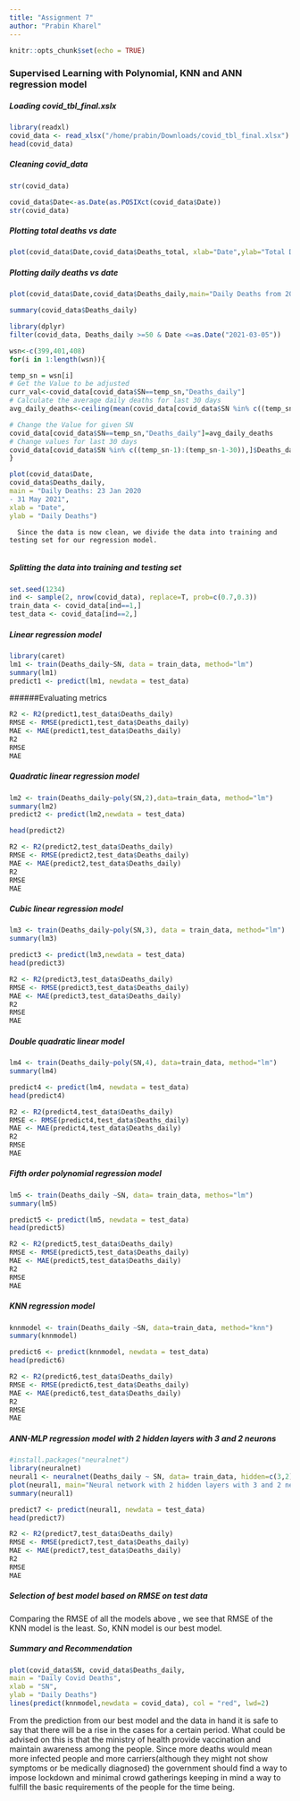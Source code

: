 ```yaml
---
title: "Assignment 7"
author: "Prabin Kharel"
---
```


```r
knitr::opts_chunk$set(echo = TRUE)
```

### Supervised Learning with Polynomial, KNN and ANN regression model

##### Loading covid_tbl_final.xslx

```r
library(readxl)
covid_data <- read_xlsx("/home/prabin/Downloads/covid_tbl_final.xlsx")
head(covid_data)
```

##### Cleaning covid_data

```r
str(covid_data)
```

```r
covid_data$Date<-as.Date(as.POSIXct(covid_data$Date))
str(covid_data)
```

##### Plotting total deaths vs date

```r
plot(covid_data$Date,covid_data$Deaths_total, xlab="Date",ylab="Total Deaths")
```

##### Plotting daily deaths vs date

```r
plot(covid_data$Date,covid_data$Deaths_daily,main="Daily Deaths from 2020-01-23 to 2020-05-31", xlab="Date", ylab = "Daily Deaths")
```

```r
summary(covid_data$Deaths_daily)
```

```r
library(dplyr)
filter(covid_data, Deaths_daily >=50 & Date <=as.Date("2021-03-05"))

```

```r
wsn<-c(399,401,408)
for(i in 1:length(wsn)){

temp_sn = wsn[i]  
# Get the Value to be adjusted
curr_val<-covid_data[covid_data$SN==temp_sn,"Deaths_daily"]
# Calculate the average daily deaths for last 30 days
avg_daily_deaths<-ceiling(mean(covid_data[covid_data$SN %in% c((temp_sn-1):(temp_sn-1-30)),]$Deaths_daily))

# Change the Value for given SN
covid_data[covid_data$SN==temp_sn,"Deaths_daily"]=avg_daily_deaths
# Change values for last 30 days
covid_data[covid_data$SN %in% c((temp_sn-1):(temp_sn-1-30)),]$Deaths_daily=as.integer( round(curr_val/30))
}
```

```r
plot(covid_data$Date,
covid_data$Deaths_daily,
main = "Daily Deaths: 23 Jan 2020
- 31 May 2021",
xlab = "Date",
ylab = "Daily Deaths")
```

      Since the data is now clean, we divide the data into training and testing set for our regression model.
      
##### Splitting the data into training and testing set
```r
set.seed(1234)
ind <- sample(2, nrow(covid_data), replace=T, prob=c(0.7,0.3))
train_data <- covid_data[ind==1,]
test_data <- covid_data[ind==2,]
```


##### Linear regression model

```r
library(caret)
lm1 <- train(Deaths_daily~SN, data = train_data, method="lm")
summary(lm1)
predict1 <- predict(lm1, newdata = test_data)

```

######Evaluating metrics
```r
R2 <- R2(predict1,test_data$Deaths_daily)
RMSE <- RMSE(predict1,test_data$Deaths_daily)
MAE <- MAE(predict1,test_data$Deaths_daily)
R2
RMSE
MAE

```

##### Quadratic linear regression model

```r
lm2 <- train(Deaths_daily~poly(SN,2),data=train_data, method="lm")
summary(lm2)
predict2 <- predict(lm2,newdata = test_data)

```
```r
head(predict2)
```

```r
R2 <- R2(predict2,test_data$Deaths_daily)
RMSE <- RMSE(predict2,test_data$Deaths_daily)
MAE <- MAE(predict2,test_data$Deaths_daily)
R2
RMSE
MAE
```

##### Cubic linear regression model
```r
lm3 <- train(Deaths_daily~poly(SN,3), data = train_data, method="lm")
summary(lm3)
```

```r
predict3 <- predict(lm3,newdata = test_data)
head(predict3)
```
```r
R2 <- R2(predict3,test_data$Deaths_daily)
RMSE <- RMSE(predict3,test_data$Deaths_daily)
MAE <- MAE(predict3,test_data$Deaths_daily)
R2
RMSE
MAE
```


##### Double quadratic linear model

```r
lm4 <- train(Deaths_daily~poly(SN,4), data=train_data, method="lm")
summary(lm4)
```

```r
predict4 <- predict(lm4, newdata = test_data)
head(predict4)
```
```r
R2 <- R2(predict4,test_data$Deaths_daily)
RMSE <- RMSE(predict4,test_data$Deaths_daily)
MAE <- MAE(predict4,test_data$Deaths_daily)
R2
RMSE
MAE
```
##### Fifth order polynomial regression model
```r
lm5 <- train(Deaths_daily ~SN, data= train_data, methos="lm")
summary(lm5)
```

```r
predict5 <- predict(lm5, newdata = test_data)
head(predict5)
```

```r
R2 <- R2(predict5,test_data$Deaths_daily)
RMSE <- RMSE(predict5,test_data$Deaths_daily)
MAE <- MAE(predict5,test_data$Deaths_daily)
R2
RMSE
MAE
```





##### KNN regression model
```r
knnmodel <- train(Deaths_daily ~SN, data=train_data, method="knn")
summary(knnmodel)
```

```r
predict6 <- predict(knnmodel, newdata = test_data)
head(predict6)
```
```r
R2 <- R2(predict6,test_data$Deaths_daily)
RMSE <- RMSE(predict6,test_data$Deaths_daily)
MAE <- MAE(predict6,test_data$Deaths_daily)
R2
RMSE
MAE
```

##### ANN-MLP regression model with 2 hidden layers with 3 and 2 neurons

```r
#install.packages("neuralnet")
library(neuralnet)
neural1 <- neuralnet(Deaths_daily ~ SN, data= train_data, hidden=c(3,2),linear.output = F)
plot(neural1, main="Neural network with 2 hidden layers with 3 and 2 neurons")
summary(neural1)
```

```r
predict7 <- predict(neural1, newdata = test_data)
head(predict7)
```
```r
R2 <- R2(predict7,test_data$Deaths_daily)
RMSE <- RMSE(predict7,test_data$Deaths_daily)
MAE <- MAE(predict7,test_data$Deaths_daily)
R2
RMSE
MAE
```
##### Selection of best model based on RMSE on test data

Comparing the RMSE of all the models above , we see that RMSE of the KNN model is the least. So, KNN model is our best model.

##### Summary and Recommendation

```r
plot(covid_data$SN, covid_data$Deaths_daily,
main = "Daily Covid Deaths",
xlab = "SN",
ylab = "Daily Deaths")
lines(predict(knnmodel,newdata = covid_data), col = "red", lwd=2)
```

From the prediction from our best model and the data in hand it is safe to say that there will be a rise in the cases for a certain period. What could be advised on this is that the ministry of health provide vaccination and maintain awareness among the people. Since more deaths would mean more infected people and more carriers(although they might not show symptoms or be medically diagnosed) the government should find a way to impose lockdown and minimal crowd gatherings keeping in mind a way to fulfill the basic requirements of the people for the time being.